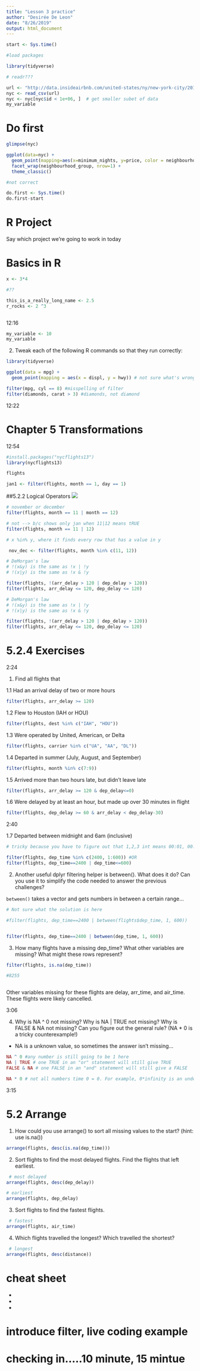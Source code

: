 ```yaml
---
title: "Lesson 3 practice"
author: "Desirée De Leon"
date: "8/26/2019"
output: html_document
---
```


```r
start <- Sys.time()

#load packages

library(tidyverse)

# readr???

```


```r
url <- "http://data.insideairbnb.com/united-states/ny/new-york-city/2019-06-02/visualisations/listings.csv"
nyc <- read_csv(url)
nyc <- nyc[nyc$id < 1e+06, ]  # get smaller subet of data
my_variable
```

# Do first

```r
glimpse(nyc)
```

```r
ggplot(data=nyc) +
  geom_point(mapping=aes(x=minimum_nights, y=price, color = neighbourhood_group), show.legend = FALSE) +
  facet_wrap(neighbourhood_group, nrow=1) +
  theme_classic()

#not correct
```

```r
do.first <- Sys.time()
do.first-start
```

# R Project

Say which project we're going to work in today


# Basics in R

```r
x <- 3*4

#??

this_is_a_really_long_name <- 2.5
r_rocks <- 2 ^3



```

12:16

```r
my_variable <- 10
my_varıable
```


2. Tweak each of the following R commands so that they run correctly:

```r
library(tidyverse)

ggplot(data = mpg) + 
  geom_point(mapping = aes(x = displ, y = hwy)) # not sure what's wrong??

filter(mpg, cyl == 8) #misspelling of filter
filter(diamonds, carat > 3) #diamonds, not diamond
```
12:22


# Chapter 5 Transformations
12:54

```r
#install.packages("nycflights13")
library(nycflights13)

flights

```



```r
jan1 <- filter(flights, month == 1, day == 1)

```

##5.2.2 Logical Operators
![](boolean.png)

```r
# november or december
filter(flights, month == 11 | month == 12)

```

```r
# not --> b/c shows only jan when 11|12 means tRUE
filter(flights, month == 11 | 12)

```

```r

# x %in% y, where it finds every row that has a value in y

 nov_dec <- filter(flights, month %in% c(11, 12))
```


```r

# DeMorgan's law 
# !(x&y) is the same as !x | !y 
# !(x|y) is the same as !x & !y

filter(flights, !(arr_delay > 120 | dep_delay > 120))
filter(flights, arr_delay <= 120, dep_delay <= 120)

```

```r

# DeMorgan's law 
# !(x&y) is the same as !x | !y 
# !(x|y) is the same as !x & !y

filter(flights, !(arr_delay > 120 | dep_delay > 120))
filter(flights, arr_delay <= 120, dep_delay <= 120)

```

# 5.2.4 Exercises
2:24

1. Find all flights that

1.1 Had an arrival delay of two or more hours

```r
filter(flights, arr_delay >= 120)
```

1.2 Flew to Houston (IAH or HOU)

```r
filter(flights, dest %in% c("IAH", "HOU"))
```

1.3 Were operated by United, American, or Delta

```r
filter(flights, carrier %in% c("UA", "AA", "DL"))
```

1.4 Departed in summer (July, August, and September)

```r
filter(flights, month %in% c(7:9))
```

1.5 Arrived more than two hours late, but didn’t leave late

```r
filter(flights, arr_delay >= 120 & dep_delay<=0)
```

1.6 Were delayed by at least an hour, but made up over 30 minutes in flight

```r
filter(flights, dep_delay >= 60 & arr_delay < dep_delay-30)
```
2:40

1.7 Departed between midnight and 6am (inclusive)

```r
# tricky because you have to figure out that 1,2,3 int means 00:01, 00:02 AM, etc. look at sched_dep_time and dep_delay

filter(flights, dep_time %in% c(2400, 1:600)) #OR 
filter(flights, dep_time==2400 | dep_time<=600)
```


2. Another useful dplyr filtering helper is between(). What does it do? Can you use it to simplify the code needed to answer the previous challenges?

`between()` takes a vector and gets numbers in between a certain range...

```r

# Not sure what the solution is here

#filter(flights, dep_time==2400 | between(flights$dep_time, 1, 600))


filter(flights, dep_time==2400 | between(dep_time, 1, 600))


```

3. How many flights have a missing dep_time? 
    What other variables are missing? 
    What might these rows represent?

```r

filter(flights, is.na(dep_time))

#8255



```
Other variables missing for these flights are delay, arr_time, and air_time. These flights were likely cancelled.

3:06


4. Why is NA ^ 0 not missing? Why is NA | TRUE not missing? Why is FALSE & NA not missing? Can you figure out the general rule? (NA * 0 is a tricky counterexample!)

* NA is a unknown value, so sometimes the answer isn't missing...
```r

NA ^ 0 #any number is still going to be 1 here
NA | TRUE # one TRUE in an "or" statement will still give TRUE
FALSE & NA # one FALSE in an "and" statement will still give a FALSE

NA * 0 # not all numbers time 0 = 0. For example, 0*infinity is an undefined real #. Proofs are out there.

```

3:15

# 5.2 Arrange

1. How could you use arrange() to sort all missing values to the start? (hint: use is.na())

```r

arrange(flights, desc(is.na(dep_time)))

```

2. Sort flights to find the most delayed flights. 
   Find the flights that left earliest.

```r
 # most delayed
arrange(flights, desc(dep_delay))

# earliest 
arrange(flights, dep_delay)


```

3. Sort flights to find the fastest flights.

```r
 # fastest 
arrange(flights, air_time)

```

4. Which flights travelled the longest? Which travelled the shortest?

```r
 # longest
arrange(flights, desc(distance))

```
# cheat sheet

- 
- 
- 

#  introduce filter, live coding example

# checking in.....10 minute, 15 mintue

# 


